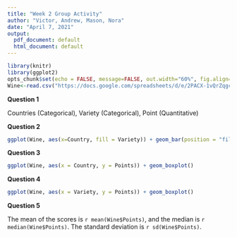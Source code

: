 ```yaml
---
title: "Week 2 Group Activity"
author: "Victor, Andrew, Mason, Nora"
date: "April 7, 2021"
output:
  pdf_document: default
  html_document: default
---
```


```r
library(knitr)
library(ggplot2)
opts_chunk$set(echo = FALSE, message=FALSE, out.width="60%", fig.align="center") #You can change out.width if you want to adjust the sizes of your plots.
Wine<-read.csv("https://docs.google.com/spreadsheets/d/e/2PACX-1vQrZqgcPluW09-KOnQv1A8ETY-I2xg_vXat8hq9i1BfZD2OxDNaniUAPgazvOwaNAv9BBKDZdMKAKZ2/pub?gid=91814771&single=true&output=csv")
```


**Question 1** 

Countries (Categorical), Variety (Categorical), Point (Quantitative)

**Question 2** 

```r
ggplot(Wine, aes(x=Country, fill = Variety)) + geom_bar(position = "fill")
```

**Question 3** 

```r
ggplot(Wine, aes(x = Country, y = Points)) + geom_boxplot()
```

**Question 4** 

```r
ggplot(Wine, aes(x = Variety, y = Points)) + geom_boxplot()
```

**Question 5**

The mean of the scores is `r mean(Wine$Points)`, and the median is `r median(Wine$Points)`. The standard deviation is `r sd(Wine$Points)`.

